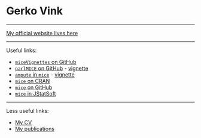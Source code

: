 # Gerko Vink

---

[My official website lives here](https://www.gerkovink.com)

---

Useful links:

- [`miceVignettes` on GitHub](https://gerkovink.github.io/miceVignettes/)
- [`parlMICE` on GitHub](https://github.com/gerkovink/parlMICE) - [vignette](https://gerkovink.github.io/parlMICE/Vignette_parlMICE.html)
- [`ampute` in `mice`](https://github.com/stefvanbuuren/mice/blob/ampute/R/Ampute.R) - [vignette](https://cran.r-project.org/web/packages/mice/vignettes/ampute.html)
- [`mice` on CRAN](https://cran.r-project.org/web/packages/mice/index.html)
- [`mice` on GitHub](https://github.com/stefvanbuuren/mice)
- [`mice` in JStatSoft](https://www.jstatsoft.org/article/view/v045i03)

---

Less useful links:

- [My CV](https://www.gerkovink.com/Vink.pdf)
- [My publications](https://www.gerkovink.com/publications/)

